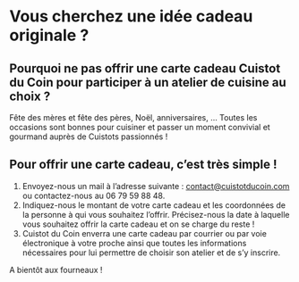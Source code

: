 # Vous cherchez une idée cadeau originale ?

## Pourquoi ne pas offrir une carte cadeau Cuistot du Coin pour participer à un atelier de cuisine au choix ?
Fête des mères et fête des pères, Noël, anniversaires, … Toutes les occasions sont bonnes pour cuisiner et passer un moment convivial et gourmand auprès de Cuistots passionnés !

## Pour offrir une carte cadeau, c’est très simple !
1. Envoyez-nous un mail à l’adresse suivante : contact@cuistotducoin.com ou contactez-nous au 06 79 59 88 48.
2. Indiquez-nous le montant de votre carte cadeau et les coordonnées de la personne à qui vous souhaitez l’offrir. Précisez-nous la date à laquelle vous souhaitez offrir la carte cadeau et on se charge du reste !
3. Cuistot du Coin enverra une carte cadeau par courrier ou par voie électronique à votre proche ainsi que toutes les informations nécessaires pour lui permettre de choisir son atelier et de s’y inscrire.

A bientôt aux fourneaux !
